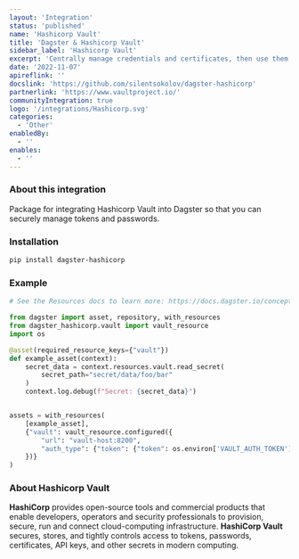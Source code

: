 ```yaml
---
layout: 'Integration'
status: 'published'
name: 'Hashicorp Vault'
title: 'Dagster & Hashicorp Vault'
sidebar_label: 'Hashicorp Vault'
excerpt: 'Centrally manage credentials and certificates, then use them in your pipelines.'
date: '2022-11-07'
apireflink: ''
docslink: 'https://github.com/silentsokolov/dagster-hashicorp'
partnerlink: 'https://www.vaultproject.io/'
communityIntegration: true
logo: '/integrations/Hashicorp.svg'
categories:
  - 'Other'
enabledBy:
  - ''
enables:
  - ''
---
```


### About this integration

Package for integrating Hashicorp Vault into Dagster so that you can securely manage tokens and passwords.

### Installation

```bash
pip install dagster-hashicorp
```

### Example

```python
# See the Resources docs to learn more: https://docs.dagster.io/concepts/resources

from dagster import asset, repository, with_resources
from dagster_hashicorp.vault import vault_resource
import os

@asset(required_resource_keys={"vault"})
def example_asset(context):
    secret_data = context.resources.vault.read_secret(
        secret_path="secret/data/foo/bar"
    )
    context.log.debug(f"Secret: {secret_data}")


assets = with_resources(
    [example_asset],
    {"vault": vault_resource.configured({
        "url": "vault-host:8200",
        "auth_type": {"token": {"token": os.environ['VAULT_AUTH_TOKEN']}},
    })}
)
```

### About Hashicorp Vault

**HashiCorp** provides open-source tools and commercial products that enable developers, operators and security professionals to provision, secure, run and connect cloud-computing infrastructure. **HashiCorp Vault** secures, stores, and tightly controls access to tokens, passwords, certificates, API keys, and other secrets in modern computing.
